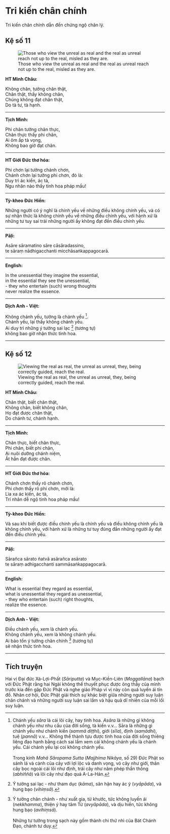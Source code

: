 # Tri kiến chân chính {- #tri-kien-chan-chinh}

Tri kiến chân chính dẫn đến chứng ngộ chân lý.  

## Kệ số 11 {- #ke-so-11}

![Those who view the unreal as real and the real as unreal reach not up to the real, misled as they are.](images/kinh-phap-cu-ke-so-11-dhammapada-verse-11.jpg){fig-align="center" .lightbox}

**HT Minh Châu:**

Không chân, tưởng chân thật,  
Chân thật, thấy không chân,  
Chúng không đạt chân thật,  
Do tà tư, tà hạnh.  

<hr class="divider">

**Tịch Minh:**

Phi chân tưởng chân thực,  
Chân thực thấy phi chân,  
Ai ôm ấp tà vọng,  
Không bao giờ đạt chân.  

<hr class="divider">

**HT Giới Đức thơ hóa:**

Phi chơn lại tưởng chánh chơn,  
Chánh chơn lại tưởng phi chơn, đó là:  
Duy trì ác kiến, ác tà,  
Ngu nhân nào thấy tinh hoa pháp mầu!  

<hr class="divider">

**Tỳ-kheo Đức Hiền:**

Những người có ý nghĩ là chính yếu về những điều không chính yếu, và có sự nhận thức là không chính yếu về những điều chính yếu, với hành xứ là những tư tuy sai trái những người ấy không đạt đến điều chính yếu.  

<hr class="divider">

**Pāḷi:**

Asāre sāramatino sāre cāsāradassino,  
te sāraṃ nādhigacchanti micchāsaṅkappagocarā.  

<hr class="divider">

**English:**

In the unessential they imagine the essential,  
in the essential they see the unessential,  
- they who entertain (such) wrong thoughts  
never realize the essence.  

<hr class="divider">

**Dịch Anh - Việt:**

Không chánh yếu, tưởng là chánh yếu [^1].  
Chánh yếu, lại thấy không chánh yếu.  
Ai duy trì những ý tưởng sai lạc [^2] (tương tự)  
không bao giờ nhận thức tinh hoa.  

<hr class="divider">

## Kệ số 12 {- #ke-so-12}

![Viewing the real as real, the unreal as unreal, they, being correctly guided, reach the real.](images/kinh-phap-cu-ke-so-12-dhammapada-verse-12.jpg){fig-align="center" .lightbox}

**HT Minh Châu:**

Chân thật, biết chân thật,  
Không chân, biết không chân,  
Họ đạt được chân thật,  
Do chánh tư, chánh hạnh.  

<hr class="divider">

**Tịch Minh:**

Chân thực, biết chân thực,  
Phi chân, biết phi chân,  
Ai nuôi dưỡng chánh niệm,  
Ắt hẳn đạt được chân.  

<hr class="divider">

**HT Giới Đức thơ hóa:**

Chánh chơn thấy rõ chánh chơn,  
Phi chơn thấy rõ phi chơn, mới là:  
Lìa xa ác kiến, ác tà,  
Trí nhân dễ ngộ tinh hoa pháp mầu!  

<hr class="divider">

**Tỳ-kheo Đức Hiền:**

Và sau khi biết được điều chính yếu là chính yếu và điều không chính yếu là không chính yếu, với hành xứ là những tư tuy đúng đắn những người ấy đạt đến điều chính yếu.  

<hr class="divider">

**Pāḷi:**

Sārañca sārato ñatvā asārañca asārato  
te sāraṃ adhigacchanti sammāsaṅkappagocarā.  

<hr class="divider">

**English:**

What is essential they regard as essential,  
what is unessential they regard as unessential,  
- they who entertain (such) right thoughts,  
realize the essence.  

<hr class="divider">

**Dịch Anh - Việt:**

Ðiều chánh yếu, xem là chánh yếu.  
Không chánh yếu, xem là không chánh yếu.  
Ai bảo tồn ý tưởng chân chính [^3] (tương tự)  
sẽ nhận thức tinh hoa.

<hr class="divider">

## Tích truyện {- #tich-truyen}

Hai vị Ðại đức Xá-Lợi-Phất (*Sāriputta*) và Mục-Kiền-Liên (*Moggallāna*) bạch với Ðức Phật rằng hai Ngài không thể thuyết phục được ông thầy của mình trước kia đến gặp Ðức Phật và nghe giáo Pháp vì vị này còn quá luyến ái tín đồ. Nhân cơ hội, Ðức Phật giải thích sự khác biệt giữa những người suy luận chân chánh và những người suy luận sai lầm và hậu quả dĩ nhiên của mỗi lối suy luận.

[^1]: Chánh yếu *sāra* là cái lõi cây, hay tinh hoa. *Asāra* là những gì không chánh yếu như nhu cầu của đời sống, tà kiến v.v... Sāra là những gì chánh yếu như chánh kiến (*sammā diṭṭhi*), giới (*sīla*), định (*samādhi*), tuệ (*pannā*) v.v... Không thể thành tựu được tinh hoa của đời sống thiêng liêng đạo hạnh bằng cách sai lầm xem cái không chánh yếu là chánh yếu. Cái chánh yếu lại coi không chánh yếu.
<br><br>
Trong kinh *Mahā Sāropama Sutta* (*Majjhima Nikāya*, số 29) Ðức Phật so sánh lá và cành của cây với lợi lộc và danh vọng, vỏ cây như giới, thân cây bọc ngoài cái lõi như định, trái cây như năm phép thần thông (*abhiññā*) và lõi cây như đạo quả A-La-Hán.

[^2]: Ý tưởng sai lạc - như tham dục (*kāma*), sân hận hay ác ý (*vyāpāda*), và hung bạo (*vihiṃsā*).

[^3]: Ý tưởng chân chánh - như xuất gia, từ khước, tức không luyến ái (*nekkhamma*), thiện ý hay tâm Từ (*avyāpāda*), và dịu hiền, tức không hung bạo (*avihiṃsā*).
<br><br>
Những tư tưởng trong sạch này gồm thành chi thứ nhì của Bát Chánh Ðạo, chánh tư duy.